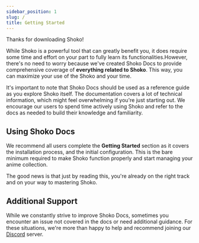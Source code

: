 ```yaml
---
sidebar_position: 1
slug: /
title: Getting Started
---
```


Thanks for downloading Shoko!

While Shoko is a powerful tool that can greatly benefit you, it does require some time and effort on your part to fully
learn its functionalities.However, there's no need to worry because we've created Shoko Docs to provide comprehensive
coverage of **everything related to Shoko**. This way, you can maximize your use of the Shoko and your time.

It's important to note that Shoko Docs should be used as a reference guide as you explore Shoko itself. The documentation
covers a lot of technical information, which might feel overwhelming if you're just starting out. We encourage our
users to spend time actively using Shoko and refer to the docs as needed to build their knowledge and familiarity.

## Using Shoko Docs

We recommend all users complete the **Getting Started** section as it covers the installation process, and the initial
configuration. This is the bare minimum required to make Shoko function properly and start managing your anime collection.

The good news is that just by reading this, you're already on the right track and on your way to mastering Shoko.

## Additional Support

While we constantly strive to improve Shoko Docs, sometimes you encounter an issue not covered in the docs or need
additional guidance. For these situations, we're more than happy to help and recommend joining our
[Discord](https://discord.gg/vpeHDsg) server.

